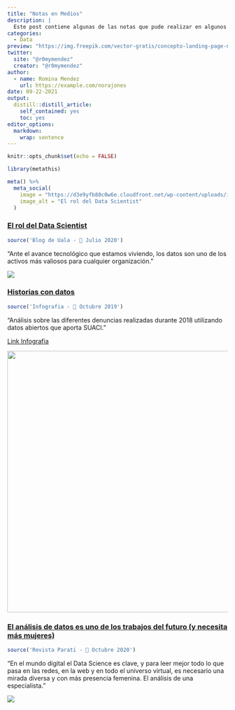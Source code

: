 ```yaml
---
title: "Notas en Medios"
description: |
  Este post contiene algunas de las notas que pude realizar en algunos portales de noticias en Argentina
categories:
  - Data
preview: "https://img.freepik.com/vector-gratis/concepto-landing-page-noticias_52683-20522.jpg?size=626&ext=jpg"
twitter:
  site: "@r0mymendez"
  creator: "@r0mymendez"
author:
  - name: Romina Mendez
    url: https://example.com/norajones
date: 09-22-2021
output:
  distill::distill_article:
    self_contained: yes
    toc: yes
editor_options: 
  markdown: 
    wrap: sentence
---
```


```r
knitr::opts_chunk$set(echo = FALSE)
```

```r
library(metathis)

meta() %>%
  meta_social(
    image = "https://d3e9yfb80c0w6e.cloudfront.net/wp-content/uploads/imagen-nota-interior-1.jpg",
    image_alt = "El rol del Data Scientist"
  )
```

### [El rol del Data Scientist](https://blog.uala.com.ar/equipo-uala/el-rol-del-data-scientist/)

``` .r
source('Blog de Uala - 📅 Julio 2020')
```

"Ante el avance tecnológico que estamos viviendo, los datos son uno de los activos más valiosos para cualquier organización."

![](https://d3e9yfb80c0w6e.cloudfront.net/wp-content/uploads/imagen-nota-interior-1.jpg)

### [Historias con datos](https://www.buenosaires.gob.ar/datosabiertos/historias/movilidad-y-transporte/denuncias-de-transito-2018)

``` .r
source('Infografia - 📅 Octubre 2019')
```

"Análisis sobre las diferentes denuncias realizadas durante 2018 utilizando datos abiertos que aporta SUACI."

[Link Infografia](https://infogram.com/report-dark-1ho16vwq9p982nq?live)

![](https://www.buenosaires.gob.ar/sites/gcaba/files/denuncias_de_transito_2018_hcd.jpeg){width="598"}\

### [**El análisis de datos es uno de los trabajos del futuro (y necesita más mujeres)**](https://www.parati.com.ar/el-analisis-de-datos-es-uno-de-los-trabajos-del-futuro-y-necesita-mas-mujeres/)

``` .r
source('Revista Parati - 📅 Octubre 2020')
```

"En el mundo digital el Data Science es clave, y para leer mejor todo lo que pasa en las redes, en la web y en todo el universo virtual, es necesario una mirada diversa y con más presencia femenina. El análisis de una especialista."

![](https://www.parati.com.ar/wp-content/uploads/2020/10/MUJER-DATOS-.jpg)
